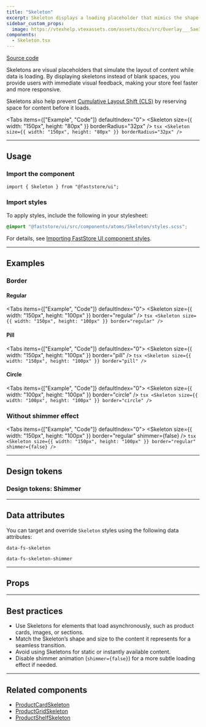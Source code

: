 ```yaml
---
title: "Skeleton"
excerpt: Skeleton displays a loading placeholder that mimics the shape of content while data is being fetched, improving perceived performance and reducing layout shifts.
sidebar_custom_props:
  image: https://vtexhelp.vtexassets.com/assets/docs/src/Overlay___5ae3e4dc6b4b413cf33295d52a64fac0.png
components:
  - Skeleton.tsx
---
```


[<i class="fa-brands fa-github"></i> Source code](https://github.com/vtex/faststore/tree/main/packages/components/src/atoms/Skeleton)

Skeletons are visual placeholders that simulate the layout of content while data is loading. By displaying skeletons instead of blank spaces, you provide users with immediate visual feedback, making your store feel faster and more responsive. 

Skeletons also help prevent [Cumulative Layout Shift (CLS)](https://web.dev/i18n/en/cls/) by reserving space for content before it loads.

<Tabs items={["Example", "Code"]} defaultIndex="0">
  <Tab>
    <OverviewSection bigGap>
      <Skeleton size={{ width: "150px", height: "80px" }} borderRadius="32px" />
    </OverviewSection>
  </Tab>
  <Tab>
    ```tsx
    <Skeleton size={{ width: "150px", height: "80px" }} borderRadius="32px" />
    ```
  </Tab>
</Tabs>

---

## Usage

### Import the component

```tsx
import { Skeleton } from "@faststore/ui";
```

### Import styles

To apply styles, include the following in your stylesheet:

```scss
@import "@faststore/ui/src/components/atoms/Skeleton/styles.scss";
```

For details, see [Importing FastStore UI component styles](https://developers.vtex.com/docs/guides/faststore/using-themes-importing-ui-components-styles).

---

## Examples

### Border

#### Regular

<Tabs items={["Example", "Code"]} defaultIndex="0">
  <Tab>
    <OverviewSection bigGap>
      <Skeleton size={{ width: "150px", height: "100px" }} border="regular" />
    </OverviewSection>
  </Tab>
  <Tab>
    ```tsx
    <Skeleton size={{ width: "150px", height: "100px" }} border="regular" />
    ```
  </Tab>
</Tabs>

#### Pill

<Tabs items={["Example", "Code"]} defaultIndex="0">
  <Tab>
    <OverviewSection bigGap>
      <Skeleton size={{ width: "150px", height: "100px" }} border="pill" />
    </OverviewSection>
  </Tab>
  <Tab>
    ```tsx
    <Skeleton size={{ width: "150px", height: "100px" }} border="pill" />
    ```
  </Tab>
</Tabs>

#### Circle

<Tabs items={["Example", "Code"]} defaultIndex="0">
  <Tab>
    <OverviewSection bigGap>
      <Skeleton size={{ width: "100px", height: "100px" }} border="circle" />
    </OverviewSection>
  </Tab>
  <Tab>
    ```tsx
    <Skeleton size={{ width: "100px", height: "100px" }} border="circle" />
    ```
  </Tab>
</Tabs>

### Without shimmer effect

<Tabs items={["Example", "Code"]} defaultIndex="0">
  <Tab>
    <OverviewSection bigGap>
      <Skeleton
        size={{ width: "150px", height: "100px" }}
        border="regular"
        shimmer={false}
      />
    </OverviewSection>
  </Tab>
  <Tab>
    ```tsx
    <Skeleton
      size={{ width: "150px", height: "100px" }}
      border="regular"
      shimmer={false}
    />
    ```
  </Tab>
</Tabs>

---

## Design tokens

<TokenTable>
  <TokenRow
    token="--fs-skeleton-bkg-color"
    value="var(--fs-color-disabled-bkg)"
    isColor
  />
  <TokenRow
    token="--fs-skeleton-border-radius"
    value="var(--fs-border-radius)"
  />
</TokenTable>

### Design tokens: Shimmer

<TokenTable>
  <TokenRow token="--fs-skeleton-shimmer-width" value="50%" />
  <TokenRow token="--fs-skeleton-shimmer-height" value="100%" />
  <TokenRow
    token="--fs-skeleton-shimmer-bkg-color"
    value="rgb(255 255 255 / 20%)"
    isColor
  />
  <TokenRow
    token="--fs-skeleton-shimmer-box-shadow"
    value="0 0 var(--fs-spacing-5) var(--fs-spacing-5) var(--fs-skeleton-shimmer-bkg-color)"
    isColor
  />
  <TokenDivider />
  <TokenRow token="--fs-skeleton-shimmer-transition-timing" value="850ms" />
  <TokenRow token="--fs-skeleton-shimmer-transition-function" value="linear" />
  <TokenRow
    token="--fs-skeleton-shimmer-transition-iteration"
    value="infinite"
  />
</TokenTable>

---

## Data attributes

You can target and override `Skeleton` styles using the following data attributes:

`data-fs-skeleton`

`data-fs-skeleton-shimmer`

---

## Props

<ComponentPropsSection component="Skeleton" />

---

## Best practices

- Use Skeletons for elements that load asynchronously, such as product cards, images, or sections.
- Match the Skeleton’s shape and size to the content it represents for a seamless transition.
- Avoid using Skeletons for static or instantly available content.
- Disable shimmer animation (`shimmer={false}`) for a more subtle loading effect if needed.

---

## Related components

- [ProductCardSkeleton](https://github.com/vtex/faststore/tree/main/packages/core/src/components/skeletons/ProductCardSkeleton)
- [ProductGridSkeleton](https://github.com/vtex/faststore/tree/main/packages/core/src/components/skeletons/ProductGridSkeleton)
- [ProductShelfSkeleton](https://github.com/vtex/faststore/tree/main/packages/core/src/components/skeletons/ProductShelfSkeleton)
